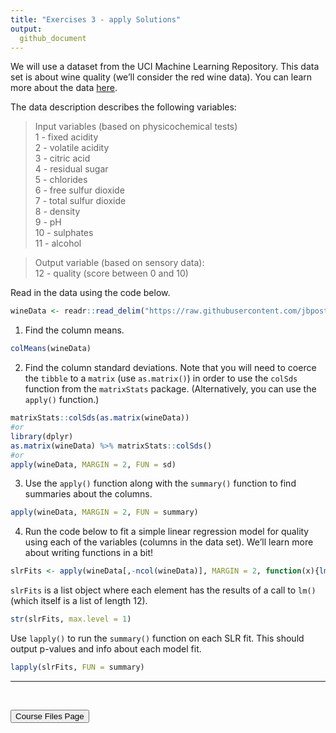```yaml
---
title: "Exercises 3 - apply Solutions"
output:
  github_document
---
```


We will use a dataset from the UCI Machine Learning Repository.  This data set is about wine quality (we'll consider the red wine data).  You can learn more about the data [here](https://archive.ics.uci.edu/ml/datasets/Wine+Quality).  

The data description describes the following variables:  

> Input variables (based on physicochemical tests)  
1 - fixed acidity  
2 - volatile acidity  
3 - citric acid  
4 - residual sugar  
5 - chlorides  
6 - free sulfur dioxide  
7 - total sulfur dioxide  
8 - density  
9 - pH  
10 - sulphates  
11 - alcohol  

>Output variable (based on sensory data):  
12 - quality (score between 0 and 10)  

Read in the data using the code below.

```r
wineData <- readr::read_delim("https://raw.githubusercontent.com/jbpost2/Improving-R-Programs/master/datasets/winequality-red.csv", delim = ";")
```

1. Find the column means.

```r
colMeans(wineData)
```


2. Find the column standard deviations.  Note that you will need to coerce the `tibble` to a `matrix` (use `as.matrix()`) in order to use the `colSds` function from the `matrixStats` package.  (Alternatively, you can use the `apply()` function.)

```r
matrixStats::colSds(as.matrix(wineData))
#or 
library(dplyr)
as.matrix(wineData) %>% matrixStats::colSds()
#or
apply(wineData, MARGIN = 2, FUN = sd)
```

3. Use the `apply()` function along with the `summary()` function to find summaries about the columns.

```r
apply(wineData, MARGIN = 2, FUN = summary)
```

4. Run the code below to fit a simple linear regression model for quality using each of the variables (columns in the data set).  We'll learn more about writing functions in a bit!  

```r
slrFits <- apply(wineData[,-ncol(wineData)], MARGIN = 2, function(x){lm(wineData$quality ~ x)})
```

`slrFits` is a list object where each element has the results of a call to `lm()` (which itself is a list of length 12).

```r
str(slrFits, max.level = 1)
```

Use `lapply()` to run the `summary()` function on each SLR fit.  This should output p-values and info about each model fit.  

```r
lapply(slrFits, FUN = summary)
```

<hr>

<br>

<a href = "https://jbpost2.github.io/Improving-R-Programs/CourseFiles.html"><button type="button">Course Files Page</button></a>
